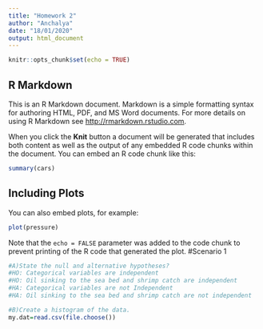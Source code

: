 ```yaml
---
title: "Homework 2"
author: "Anchalya"
date: "18/01/2020"
output: html_document
---
```


```r
knitr::opts_chunk$set(echo = TRUE)
```

## R Markdown

This is an R Markdown document. Markdown is a simple formatting syntax for authoring HTML, PDF, and MS Word documents. For more details on using R Markdown see <http://rmarkdown.rstudio.com>.

When you click the **Knit** button a document will be generated that includes both content as well as the output of any embedded R code chunks within the document. You can embed an R code chunk like this:

```r
summary(cars)
```

## Including Plots

You can also embed plots, for example:

```r
plot(pressure)
```

Note that the `echo = FALSE` parameter was added to the code chunk to prevent printing of the R code that generated the plot.
#Scenario 1
```r
#A)State the null and alternative hypotheses? 
#HO: Categorical variables are independent
#HO: Oil sinking to the sea bed and shrimp catch are independent 
#HA: Categorical variables are not Independent 
#HA: Oil sinking to the sea bed and shrimp catch are not independent 
```

```r
#B)Create a histogram of the data. 
my.dat=read.csv(file.choose())
```

